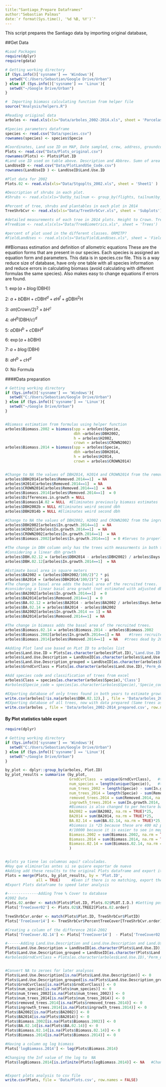 ---
title:"Santiago_Prepare Dataframes"
author:"Sebastian Palmas"
date:`r format(Sys.time(), '%d %B, %Y')`"
---

This script prepares the Santiago data by importing original database, 

##Get Data
```{r Reading Data, message=FALSE, warning=FALSE}
#Load Packages
require(dplyr)
require(gdata)

# Getting working directory
if (Sys.info()['sysname'] == 'Windows'){
  setwd("C:/Users/Sebastian/Google Drive/Urban")
} else if (Sys.info()['sysname'] == 'Linux'){
  setwd("~/Google Drive/Urban")
}

#  Importing biomass calculating function from helper file
source("Analysis/helpers.R")   

#Reading oriiginal data
arboles <- read.xls(xls="Data/arboles_2002-2014.xls", sheet = 'Parcelas con arboles' )

#Species parameters dataframe
species <- read.csv("Data/species.csv")
rownames(species) <- species$Specie

#Coordinates, Land use ID on MAP, Date sampled, crew, address, groundcovers from PlotGrndCvr.xls
Plots <- read.csv("Data/Plots_original.csv")
rownames(Plots) <- Plots$Plot.ID
#Land use ID used on table above. Description and Abbrev. Sumn of area sampled by Land use
LandUseID <- read.csv("Data/PlotLandUSe_Code.csv")
rownames(LandUseID ) <- LandUseID$Land.Use.ID

#Plot data for 2002
Plots.02 <- read.xls(xls="Data/Stgoplts_2002.xls", sheet = 'Sheet1' )

#Description of shrubs in each plot. 
#Shrubs <- read.xls(xls="Datby_tailnum <- group_by(flights, tailnum)by_tailnum <- group_by(flights, tailnum)a/Shrubs.xls", sheet = 'Shrubs')

#Percent of tree, shrubs and plantables in each plot in 2014
TreeShrbCvr <- read.xls(xls="Data/TreeShrbCvr.xls", sheet = 'Subplots')

#detailed measurements of each tree in 2014 plots. Height to Crown. Tree height, % shrub below
#TreeBiom <- read.xls(xls="Data/TreeBiometrics.xls", sheet = 'Trees')

#percent of plot used in the different classes. ORMITP?
#FieldLandUses <- read.xls(xls="Data/FieldLandUses.xls", sheet = 'FieldLandUses')
```

##Biomass estimation and definition of allometric equations
These are the equation forms that are present in our species. Each species is assigned an equation form and parameters. This data is in species.csv file. This is a way reduce size of database, have only one table with all species information and reduce errors in calculating biomass (avoid calculating with different formulas the same species).  Also makes easy to change equations if errors are found.

1: $\exp(a + b \log(\mathrm{DBH}))$

2: $a + b\mathrm{DBH} + c\mathrm{DBH}^d + e\mathrm{H}^f + g\mathrm{DBH}^2\mathrm{H}$

3: $a \pi(\mathrm{Crown} / 2)^2 \times b \mathrm{H}^c$

4: $a\mathrm{H}^b(\mathrm{DBH}/c)^d$

5: $a\mathrm{DBH}^b+c\mathrm{DBH}^d$

6: $\exp(a+b\mathrm{DBH})$

7: $a+b\log(\mathrm{DBH})$

8: $a\mathrm{H}^b+c\mathrm{H}^d$

0: No Formula

####Data preparation
```{r Data preparation, message=FALSE, warning=FALSE}
# Getting working directory
if (Sys.info()['sysname'] == 'Windows'){
  setwd("C:/Users/Sebastian/Google Drive/Urban")
} else if (Sys.info()['sysname'] == 'Linux'){
  setwd("~/Google Drive/Urban")
}


#Biomass estimation from formulas using helper function
arboles$Biomass.2002 = biomass(spp = arboles$Specie,
                               dbh =arboles$DBH2002,
                               h = arboles$H2002,
                               crown = arboles$CROWN2002)
arboles$Biomass.2014 = biomass(spp = arboles$Specie,
                               dbh =arboles$DBH2014, 
                               h = arboles$H2014,
                               crown = arboles$CROWN2014)


#Change to NA the values of DBH2014, H2014 and CROWN2014 from the removed trees based on Removed.2014 == 1
arboles$DBH2014[arboles$Removed.2014==1]  = NA
arboles$H2014[arboles$Removed.2014==1]  = NA
arboles$CROWN2014[arboles$Removed.2014==1]  = NA
arboles$Biomass.2014[arboles$Removed.2014==1]  = 0
arboles$Differences.in.growth = NULL
arboles$Biomass14.02 = NULL  #Eliminates previously biomass estimates
arboles$DBH2002b = NULL #Eliminates weird second dbh
arboles$DBH2014b = NULL #Eliminates weird second dbh

#Change to NA the values of DBH2002, H2002 and CROWN2002 from the ingrowth trees based on In.growth.2014 == 1
arboles$DBH2002[arboles$In.growth.2014==1]  = NA
arboles$H2002[arboles$In.growth.2014==1]  = NA
arboles$CROWN2002[arboles$In.growth.2014==1]  = NA
arboles$Biomass.2002[arboles$In.growth.2014==1]  = 0 #Serves to properly estimat e change later.

#The change in DBH column only has the trees with measurments in both times. #Only for growth regression
#Considering a linear dbh growth
arboles$DBH.02.12 = (arboles$DBH2014 - arboles$DBH2002) / arboles$Days.between.sampling.dates * (365 * 10)
arboles$DBH.02.12[arboles$In.growth.2014==1]  = NA 

#Estimate basal area in square meters
arboles$BA2002 = (arboles$DBH2002/100/2)^2 * pi
arboles$BA2014 = (arboles$DBH2014/100/2)^2 * pi
#The change in basal area adds the basal area of the recruited trees.
#considering a linear basal area growht (not estimated with adjusted dbh)
arboles$BA2002[arboles$In.growth.2014==1]  = 0
arboles$BA2014[arboles$Removed.2014==1]  = 0
arboles$BA.02.12 = arboles$BA2014 - arboles$BA2002 / arboles$Days.between.sampling.dates * (365 * 10)
arboles$BA.02.14 = arboles$BA2014 - arboles$BA2002
arboles$BA2002[arboles$In.growth.2014 == 1] = NA
arboles$BA2014[arboles$Removed.2014==1]  = NA

#The change in biomass adds the basal area of the recruited trees.
arboles$Biomass.02.14 = arboles$Biomass.2014 - arboles$Biomass.2002
arboles$Biomass.2002[arboles$In.growth.2014==1] = NA    #trees recruited in 2014 do not add to the biomass in 2002. 
arboles$Biomass.2014[arboles$Removed.2014==1]  = NA   #trees dead by 2014 do not add to the biomass in 2014. 

#Adding Plot land use based on PLot ID to arboles list
arboles$Land.Use.ID = Plots[as.character(arboles$Plot.ID),'Land.Use.ID.on.Map']
arboles$Land.Use.Description = LandUseID[as.character(arboles$Land.Use.ID),'LandUseAbbreviation']
arboles$Land.Use.Description_grouped = LandUseID[as.character(arboles$Land.Use.ID),'LandUseAbbreviation_grouped']
arboles$GrndCvrClass = Plots[as.character(arboles$Land.Use.ID),'Perm_degree']

#Add species code and classification of trees from excel
arboles$Class = species[as.character(arboles$Specie),'Class']
#arboles$Specie_code = species[as.character(arboles$Specie),'Specie_code']

#EXporting database of only trees found in both years to estimate growth
write.csv(arboles[!is.na(arboles$DBH.02.12),] , file = 'Data/arboles_2002-2014_growth.csv', row.names = FALSE)
#EXporting database of all trees, now with data prepared (Same trees as arboles_2002-2014.xls)
write.csv(arboles , file = 'Data/arboles_2002-2014_prepared.csv', row.names = FALSE)
```

#### By Plot statistics table export
```{r Plot Statistics, message=FALSE, warning=FALSE}
require(dplyr)

# Getting working directory
if (Sys.info()['sysname'] == 'Windows'){
  setwd("C:/Users/Sebastian/Google Drive/Urban")
} else if (Sys.info()['sysname'] == 'Linux'){
  setwd("~/Google Drive/Urban")
}

by_plot <- dplyr::group_by(arboles, Plot.ID)
by_plot_results = summarise (by_plot,
                             GrndCvrClass  = unique(GrndCvrClass),   #the ground cover class of the parcela
                             num_species = length(unique(Specie)),   #the number of unique species in the parcela
                             num_trees_2002 = length(Specie) - sum(In.growth.2014, na.rm = TRUE),   #the number of trees found in 2002
                             num_trees_2014 = length(Specie) - sum(Removed.2014, na.rm = TRUE),    #the number of trees found in 2014
                             removed_trees.2014 = sum(Removed.2014, na.rm = TRUE),     #the number of deaths from 2002 to 2014
                             ingrowth_trees.2014 = sum(In.growth.2014, na.rm = TRUE),    #the number of new ntrees appeared in 2014
                             #Biomass is also changed to per hectare bases by multiplying by 25 the 400 square meter plots
                             BA2002 = sum(BA2002, na.rm = TRUE)*25,        #Total basal area in 2002
                             BA2014 = sum(BA2014, na.rm = TRUE)*25,        #Total Basal area in 2014
                             BA.02.14 = sum(BA.02.14, na.rm = TRUE)*25,    #change of basal area from 2002-2014
                             #biomass is *25 because these are 400 m2 plots and we need to convert to 10000 for per hectare values
                             #/10000 because it is easier to see in megagrams of carbon
                             Biomass.2002 = sum(Biomass.2002, na.rm = TRUE)*25/1000,    #Total biomass in 2002
                             Biomass.2014 = sum(Biomass.2014, na.rm = TRUE)*25/1000,    #Total Biomass area in 2014
                             Biomass.02.14 = sum(Biomass.02.14, na.rm = TRUE)*25/1000    #change of biomass from 2002-2014
                             )


#plots ya tiene las columnas aqui? calculadas. 
#Hay que eliminarlas antes si se quiere exportar de nuevo
#Adding add these results to the original Plots dataframe and export it for later analysis
Plots = merge(Plots, by_plot_results, by = 'Plot.ID',
              all = TRUE)     #Even if there is no matching, export the line
#Export Plots dataframe to speed later analysis

#--------------Adding Tree % Cover to database
#2002 Data
Plots.02.order <- match(Plots$Plot.ID, Plots.02$PLOT.I.D.) #Getting positions of the PlotsID in the Plots.02 table
Plots['TreeCover02'] <- Plots.02$X.TREE2[Plots.02.order]

TreeShrbCvr.order <- match(Plots$Plot.ID, TreeShrbCvr$PlotID)
Plots['TreeCover14'] <- TreeShrbCvr$PercentTreeCover[TreeShrbCvr.order]

#Creating a column of the difference 2014-2002
Plots['TreeCover.02.14'] <- Plots['TreeCover14']  - Plots['TreeCover02']

#------Adding Land.Use.Description and Land.Use.Description and Land.Use.Description_grouped
Plots$Land.Use.Description = LandUseID[as.character(Plots$Land.Use.ID),'LandUseAbbreviation']
Plots$Land.Use.Description_grouped = LandUseID[as.character(Plots$Land.Use.ID),'LandUseAbbreviation_grouped']
#arboles$GrndCvrClass = Plots[as.character(arboles$Land.Use.ID),'Perm_degree']


#Convert NA to zeroes for later analysos
Plots$Land.Use.Description[is.na(Plots$Land.Use.Description)] <- 0
Plots$Land.Use.Description_grouped[is.na(Plots$Land.Use.Description_grouped)] <- 0
Plots$GrndCvrClass[is.na(Plots$GrndCvrClass)] <- 0
Plots$num_species[is.na(Plots$num_species)] <- 0
Plots$num_trees_2002[is.na(Plots$num_trees_2002)] <- 0
Plots$num_trees_2014[is.na(Plots$num_trees_2014)] <- 0
Plots$removed_trees.2014[is.na(Plots$removed_trees.2014)] <- 0
Plots$ingrowth_trees.2014[is.na(Plots$ingrowth_trees.2014)] <- 0
Plots$BA2002[is.na(Plots$BA2002)] <- 0
Plots$BA2014[is.na(Plots$BA2014)] <- 0
Plots$Biomass.2002[is.na(Plots$Biomass.2002)] <- 0
Plots$BA.02.14[is.na(Plots$BA.02.14)] <- 0
Plots$Biomass.02.14[is.na(Plots$Biomass.02.14)] <- 0
Plots$Biomass.2014[is.na(Plots$Biomass.2014)] <- 0

#Having a column og log biomass
Plots['logBiomass.2014'] <- log(Plots$Biomass.2014)

#Changing the Inf value of the log to  NA
Plots$logBiomass.2014[is.infinite(Plots$logBiomass.2014)] <- NA   #Changing Infinity values of log Biomass to NA


#Export plots analysis to csv file
write.csv(Plots, file = 'Data/Plots.csv', row.names = FALSE)
```

